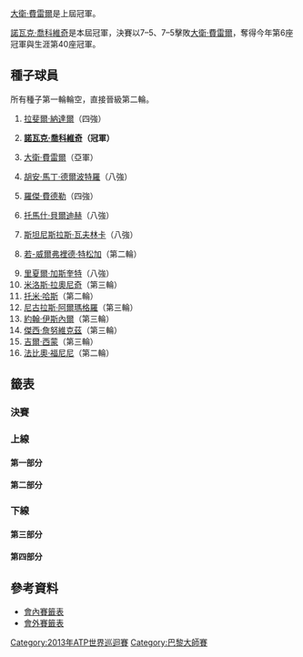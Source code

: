 {{noteTA
|G1=Tennis
|1=zh-hans:圈; zh-hk:圈; zh-tw:輪
|2=zh-hans:半区; zh-hant:半部;
|3=zh-hans:半决赛; zh-hk:準決賽; zh-tw:四強;
|4=zh-hans:四分之一决赛; zh-hk:半準決賽; zh-tw:八強;
}}

{{TennisEvents2|2013|巴黎大師賽|
|champ = {{flagicon|SRB}} [[諾瓦克·喬科維奇|諾瓦克·喬科維奇]]
|runner = {{flagicon|ESP}} [[大衛·費雷爾|大衛·費雷爾]]
|score = 7–5、7–5
}}
{{main|2013年巴黎大師賽}}

[[大衛·費雷爾|大衛·費雷爾]]是上屆冠軍。

[[諾瓦克·喬科維奇|諾瓦克·喬科維奇]]是本屆冠軍，決賽以7–5、7–5擊敗[[大衛·費雷爾|大衛·費雷爾]]，奪得今年第6座冠軍與生涯第40座冠軍。

== 種子球員 ==
所有種子第一輪輪空，直接晉級第二輪。
{{col-begin}}
{{col-2}}
#{{flagicon|ESP}} [[拉斐爾·納達爾|拉斐爾·納達爾]]（四強）
#{{flagicon|SRB}} '''[[諾瓦克·喬科維奇|諾瓦克·喬科維奇]]（冠軍）'''
#{{flagicon|ESP}} [[大衛·費雷爾|大衛·費雷爾]]（亞軍）
#{{flagicon|ARG}} [[胡安·馬丁·德爾波特羅|胡安·馬丁·德爾波特羅]]（八強）
#{{flagicon|SUI}} [[羅傑·費德勒|羅傑·費德勒]]（四強）
#{{flagicon|CZE}} [[托馬什·貝爾迪赫|托馬什·貝爾迪赫]]（八強）
#{{flagicon|SUI}} [[斯坦尼斯拉斯·瓦夫林卡|斯坦尼斯拉斯·瓦夫林卡]]（八強）
#{{flagicon|FRA}} [[若-威爾弗裡德·特松加|若-威爾弗裡德·特松加]]（第二輪）
{{col-2}}
<ol start=9>
<li> {{flagicon|FRA}} [[里夏爾·加斯奎特|里夏爾·加斯奎特]]（八強）
<li> {{flagicon|CAN}} [[米洛斯·拉奧尼奇|米洛斯·拉奧尼奇]]（第三輪）
<li> {{flagicon|GER}} [[托米·哈斯|托米·哈斯]]（第二輪）
<li> {{flagicon|ESP}} [[尼古拉斯·阿爾瑪格羅|尼古拉斯·阿爾瑪格羅]]（第三輪）
<li> {{flagicon|USA}} [[約翰·伊斯內爾|約翰·伊斯內爾]]（第三輪）
<li> {{flagicon|POL}} [[傑西·詹努維克茲|傑西·詹努維克茲]]（第三輪）
<li> {{flagicon|FRA}} [[吉爾·西蒙|吉爾·西蒙]]（第三輪）
<li> {{flagicon|ITA}} [[法比奧·福尼尼|法比奧·福尼尼]]（第二輪）
</ol>
{{col-end}}

==籤表==
{{Draw key}}

===決賽===
{{8TeamBracket-Tennis3
| RD1=八強
| RD2=四強
| RD3=決賽

| team-width=175

| RD1-seed1= 1
| RD1-team1={{flagicon|ESP}} '''[[拉斐爾·納達爾|拉斐爾·納達爾]]'''
| RD1-score1-1='''6
| RD1-score1-2='''6'''
| RD1-score1-3= 
| RD1-seed2=9
| RD1-team2={{flagicon|FRA}} [[里夏爾·加斯奎特|里夏爾·加斯奎特]]
| RD1-score2-1=4
| RD1-score2-2=1
| RD1-score2-3= 

| RD1-seed3=3
| RD1-team3={{flagicon|ESP}} '''[[大衛·費雷爾|大衛·費雷爾]]'''
| RD1-score3-1=4
| RD1-score3-2='''7'''
| RD1-score3-3='''6'''
| RD1-seed4=6
| RD1-team4={{flagicon|CZE}} [[托馬什·貝爾迪赫|托馬什·貝爾迪赫]]
| RD1-score4-1='''6
| RD1-score4-2=5
| RD1-score4-3=3

| RD1-seed5=5
| RD1-team5={{flagicon|SUI}} '''[[羅傑·費德勒|羅傑·費德勒]]
| RD1-score5-1='''6
| RD1-score5-2=4
| RD1-score5-3='''6'''
| RD1-seed6=4
| RD1-team6={{flagicon|ARG}} [[胡安·馬丁·德爾波特羅|胡安·馬丁·德爾波特羅]]
| RD1-score6-1=3
| RD1-score6-2='''6'''
| RD1-score6-3=3

| RD1-seed7=7
| RD1-team7={{flagicon|SUI}} [[斯坦尼斯拉斯·瓦夫林卡|斯坦尼斯拉斯·瓦夫林卡]]
| RD1-score7-1=1
| RD1-score7-2=4
| RD1-score7-3= 
| RD1-seed8=2
| RD1-team8={{flagicon|SRB}} '''[[諾瓦克·喬科維奇|諾瓦克·喬科維奇]]
| RD1-score8-1='''6
| RD1-score8-2='''6
| RD1-score8-3= 

| RD2-seed1=1
| RD2-team1={{flagicon|ESP}} [[拉斐爾·納達爾|拉斐爾·納達爾]]
| RD2-score1-1=3
| RD2-score1-2=5
| RD2-score1-3= 
| RD2-seed2=3
| RD2-team2='''{{flagicon|ESP}} [[大衛·費雷爾|大衛·費雷爾]]
| RD2-score2-1='''6
| RD2-score2-2='''7
| RD2-score2-3= 

| RD2-seed3=5
| RD2-team3={{flagicon|SUI}} [[羅傑·費德勒|羅傑·費德勒]]
| RD2-score3-1='''6
| RD2-score3-2=3
| RD2-score3-3=2
| RD2-seed4=2
| RD2-team4={{flagicon|SRB}} '''[[諾瓦克·喬科維奇|諾瓦克·喬科維奇]]
| RD2-score4-1=4
| RD2-score4-2='''6
| RD2-score4-3='''6

| RD3-seed1=3
| RD3-team1={{flagicon|ESP}} [[大衛·費雷爾|大衛·費雷爾]]
| RD3-score1-1=5
| RD3-score1-2=5
| RD3-score1-3= 
| RD3-seed2=2
| RD3-team2='''{{flagicon|SRB}} [[諾瓦克·喬科維奇|諾瓦克·喬科維奇]]
| RD3-score2-1='''7
| RD3-score2-2='''7
| RD3-score2-3= 
}}

===上線===
====第一部分====
{{16TeamBracket-Compact-Tennis3-Byes
| RD1=第一輪
| RD2=第二輪
| RD3=第三輪
| RD4=八強

| RD1-seed03= 
| RD1-team03={{flagicon|RUS}} [[德米特里·圖爾蘇諾夫|圖爾蘇諾夫]]
| RD1-score03-1=4
| RD1-score03-2=4
| RD1-score03-3=
| RD1-seed04=
| RD1-team04={{flagicon|ESP}} '''[[馬塞爾·格拉諾勒斯|格拉諾勒斯]]
| RD1-score04-1='''6
| RD1-score04-2='''6
| RD1-score04-3=

| RD1-seed05=WC
| RD1-team05={{flagicon|FRA}} [[阿德里安·曼納里諾|曼納里諾]]
| RD1-score05-1=3
| RD1-score05-2='''6
| RD1-score05-3=4
| RD1-seed06=Q
| RD1-team06='''{{flagicon|COL}} [[聖地亞哥·基拉爾多|基拉爾多]]
| RD1-score06-1='''6
| RD1-score06-2=2
| RD1-score06-3='''6


| RD1-seed11=
| RD1-team11={{flagicon|LAT}} [[厄內斯特·古爾比斯|古爾比斯]]
| RD1-score11-1=6<sup>3</sup>
| RD1-score11-2=6<sup>5</sup>
| RD1-score11-3=
| RD1-seed12=
| RD1-team12='''{{flagicon|ESP}} [[費爾南多·貝爾達斯科|貝爾達斯科]]
| RD1-score12-1='''7<sup>7</sup>
| RD1-score12-2='''7<sup>7</sup>
| RD1-score12-3=

| RD1-seed13=
| RD1-team13='''{{flagicon|JPN}} [[錦織圭|錦織]]
| RD1-score13-1='''6
| RD1-score13-2='''6
| RD1-score13-3=
| RD1-seed14=
| RD1-team14={{flagicon|FRA}} [[儒利安·貝內托|貝內托]]
| RD1-score14-1=4
| RD1-score14-2=2
| RD1-score14-3=

| RD2-seed01=1
| RD2-team01='''{{flagicon|ESP}} [[拉斐爾·納達爾|納達爾]]
| RD2-score01-1='''7
| RD2-score01-2='''7
| RD2-score01-3=
| RD2-seed02=
| RD2-team02={{flagicon|ESP}} [[馬塞爾·格拉諾勒斯|格拉諾勒斯]]
| RD2-score02-1=5
| RD2-score02-2=5
| RD2-score02-3=

| RD2-seed03=Q
| RD2-team03={{flagicon|COL}} [[聖地亞哥·基拉爾多|基拉爾多]]
| RD2-score03-1=6<sup>3</sup>
| RD2-score03-2=3
| RD2-score03-3=
| RD2-seed04=14
| RD2-team04='''{{flagicon|POL}} [[傑西·詹努維克茲|詹努維克茲]]
| RD2-score04-1='''7<sup>7</sup>
| RD2-score04-2='''6
| RD2-score04-3=

| RD2-seed05=9
| RD2-team05={{flagicon|FRA}} '''[[里夏爾·加斯奎特|加斯奎特]]
| RD2-score05-1='''7
| RD2-score05-2=6<sup>6</sup>
| RD2-score05-3='''6
| RD2-seed06=
| RD2-team06={{flagicon|ESP}} [[費爾南多·貝爾達斯科|貝爾達斯科]]
| RD2-score06-1=5
| RD2-score06-2='''7<sup>8</sup>
| RD2-score06-3=3

| RD2-seed07=
| RD2-team07='''{{flagicon|JPN}} [[錦織圭|錦織]]
| RD2-score07-1=1
| RD2-score07-2='''7<sup>7</sup>
| RD2-score07-3='''7<sup>9</sup>
| RD2-seed08=8
| RD2-team08={{flagicon|FRA}} [[若-威爾弗裡德·特松加|特松加]]
| RD2-score08-1='''6
| RD2-score08-2=6<sup>4</sup>
| RD2-score08-3=6<sup>7</sup>

| RD3-seed01=1
| RD3-team01='''{{flagicon|ESP}} [[拉斐爾·納達爾|納達爾]]
| RD3-score01-1='''7'''
| RD3-score01-2='''6'''
| RD3-score01-3=
| RD3-seed02=14
| RD3-team02={{flagicon|POL}} [[傑西·詹努維克茲|詹努維克茲]]
| RD3-score02-1=5
| RD3-score02-2=4
| RD3-score02-3=

| RD3-seed03=9
| RD3-team03='''{{flagicon|FRA}} [[里夏爾·加斯奎特|加斯奎特]]
| RD3-score03-1='''6
| RD3-score03-2='''6
| RD3-score03-3=
| RD3-seed04=
| RD3-team04={{flagicon|JPN}} [[錦織圭|錦織]]
| RD3-score04-1=3
| RD3-score04-2=2
| RD3-score04-3=

| RD4-seed01=1
| RD4-team01='''{{flagicon|ESP}} [[拉斐爾·納達爾|納達爾]]
| RD4-score01-1='''6
| RD4-score01-2='''6
| RD4-score01-3=
| RD4-seed02=9
| RD4-team02={{flagicon|FRA}} [[里夏爾·加斯奎特|加斯奎特]]
| RD4-score02-1=4
| RD4-score02-2=1
| RD4-score02-3=
}}

====第二部分====
{{16TeamBracket-Compact-Tennis3-Byes
| RD1=第一輪
| RD2=第二輪
| RD3=第三輪
| RD4=八強

| RD1-seed03= 
| RD1-team03='''{{flagicon|CZE}} [[盧卡斯·拉索爾|拉索爾]]
| RD1-score03-1='''6
| RD1-score03-2='''6
| RD1-score03-3=
| RD1-seed04=
| RD1-team04={{flagicon|FRA}} [[熱雷米·夏爾迪|夏爾迪]]
| RD1-score04-1=3
| RD1-score04-2=4
| RD1-score04-3=

| RD1-seed05=WC
| RD1-team05={{flagicon|FRA}} '''[[尼古拉·馬俞|馬俞]]
| RD1-score05-1='''7<sup>8</sup>
| RD1-score05-2='''6
| RD1-score05-3=
| RD1-seed06=
| RD1-team06={{flagicon|UKR}} [[亞歷山大·多爾戈波洛夫|多爾戈波洛夫]]
| RD1-score06-1=6<sup>6</sup>
| RD1-score06-2=1
| RD1-score06-3=

| RD1-seed11=
| RD1-team11={{flagicon|UZB}} [[丹尼斯·伊斯托明|伊斯托明]]
| RD1-score11-1=6<sup>8</sup>
| RD1-score11-2=3
| RD1-score11-3=
| RD1-seed12=Q
| RD1-team12='''{{flagicon|NED}} [[羅賓·哈塞|哈塞]]
| RD1-score12-1='''7<sup>10</sup>
| RD1-score12-2='''6
| RD1-score12-3=

| RD1-seed13=LL
| RD1-team13={{flagicon|ESP}} '''[[巴勃羅·安杜哈爾|安杜哈爾]]
| RD1-score13-1='''6
| RD1-score13-2=2
| RD1-score13-3='''6
| RD1-seed14=
| RD1-team14={{flagicon|CAN}} [[華塞克·波斯比希爾|波斯比希爾]]
| RD1-score14-1=4
| RD1-score14-2='''6
| RD1-score14-3=4

| RD2-seed01=3
| RD2-team01='''{{flagicon|ESP}} [[大衛·費雷爾|費雷爾]]
| RD2-score01-1='''6
| RD2-score01-2=2
| RD2-score01-3='''6
| RD2-seed02=
| RD2-team02={{flagicon|CZE}} [[盧卡斯·拉索爾|拉索爾]]
| RD2-score02-1=0
| RD2-score02-2='''6
| RD2-score02-3=3

| RD2-seed03=WC
| RD2-team03={{flagicon|FRA}} [[尼古拉·馬俞|馬俞]]
| RD2-score03-1=4
| RD2-score03-2='''7<sup>7</sup>
| RD2-score03-3=6<sup>3</sup>
| RD2-seed04=15
| RD2-team04='''{{flagicon|FRA}} [[吉爾·西蒙|西蒙]]
| RD2-score04-1='''6
| RD2-score04-2=6<sup>5</sup>
| RD2-score04-3='''7<sup>7</sup>

| RD2-seed05=10
| RD2-team05='''{{flagicon|CAN}} [[米洛斯·拉奧尼奇|拉奧尼奇]]
| RD2-score05-1='''6
| RD2-score05-2='''6
| RD2-score05-3=
| RD2-seed06=Q
| RD2-team06={{flagicon|NED}} [[羅賓·哈塞|哈塞]]
| RD2-score06-1=3
| RD2-score06-2=4
| RD2-score06-3=

| RD2-seed07=LL
| RD2-team07={{flagicon|ESP}} [[巴勃羅·安杜哈爾|安杜哈爾]]
| RD2-score07-1=2
| RD2-score07-2=5
| RD2-score07-3=
| RD2-seed08=6
| RD2-team08='''{{flagicon|CZE}} [[托馬什·貝爾迪赫|貝爾迪赫]]
| RD2-score08-1='''6
| RD2-score08-2='''7
| RD2-score08-3=

| RD3-seed01=3
| RD3-team01='''{{flagicon|ESP}} [[大衛·費雷爾|費雷爾]]
| RD3-score01-1='''6
| RD3-score01-2='''6
| RD3-score01-3=
| RD3-seed02=15
| RD3-team02={{flagicon|FRA}} [[吉爾·西蒙|西蒙]]
| RD3-score02-1=2
| RD3-score02-2=3
| RD3-score02-3=

| RD3-seed03=10
| RD3-team03={{flagicon|CAN}} [[米洛斯·拉奧尼奇|拉奧尼奇]]
| RD3-score03-1=6<sup>13</sup>
| RD3-score03-2=4
| RD3-score03-3=
| RD3-seed04=6
| RD3-team04='''{{flagicon|CZE}} [[托馬什·貝爾迪赫|貝爾迪赫]]
| RD3-score04-1='''7<sup>15</sup>
| RD3-score04-2='''6
| RD3-score04-3=

| RD4-seed01=3
| RD4-team01='''{{flagicon|ESP}} [[大衛·費雷爾|費雷爾]]
| RD4-score01-1=4
| RD4-score01-2='''7
| RD4-score01-3='''6
| RD4-seed02=6
| RD4-team02={{flagicon|CZE}} [[托馬什·貝爾迪赫|貝爾迪赫]]
| RD4-score02-1='''6
| RD4-score02-2=5
| RD4-score02-3=3
}}

===下線===
====第三部分====
{{16TeamBracket-Compact-Tennis3-Byes
| RD1=第一輪
| RD2=第二輪
| RD3=第三輪
| RD4=八強

| RD1-seed03= 
| RD1-team03='''{{flagicon|RSA}} [[凱文·安德森_(網球運動員)|安德森]]
| RD1-score03-1=4
| RD1-score03-2='''7<sup>7</sup>
| RD1-score03-3=2
| RD1-seed04=
| RD1-team04={{flagicon|RUS}} [[米哈伊爾·尤日尼|尤日尼]]
| RD1-score04-1='''6
| RD1-score04-2=6<sup>0</sup>
| RD1-score04-3=1<sup>r</sup>

| RD1-seed05= 
| RD1-team05={{flagicon|ITA}} [[安德烈亞斯·塞皮|塞皮]]
| RD1-score05-1=3
| RD1-score05-2='''6
| RD1-score05-3=4
| RD1-seed06=
| RD1-team06={{flagicon|GER}} '''[[菲利普·科爾施賴伯|科爾施賴伯]]
| RD1-score06-1='''6
| RD1-score06-2=3
| RD1-score06-3='''6


| RD1-seed11=WC
| RD1-team11={{flagicon|FRA}} [[米卡埃爾·洛德拉|洛德拉]]
| RD1-score11-1='''7<sup>7</sup>
| RD1-score11-2=3
| RD1-score11-3=3
| RD1-seed12=
| RD1-team12='''{{flagicon|BUL}} [[格里戈爾·季米特洛夫|季米特洛夫]]
| RD1-score12-1=6<sup>5</sup>
| RD1-score12-2='''6
| RD1-score12-3='''6

| RD1-seed13=Q
| RD1-team13={{flagicon|NED}} [[伊格爾·西里寧|西里寧]]
| RD1-score13-1='''7
| RD1-score13-2=1
| RD1-score13-3=4
| RD1-seed14=
| RD1-team14={{flagicon|CRO}} '''[[馬林·契利奇|契利奇]]
| RD1-score14-1=5
| RD1-score14-2='''6
| RD1-score14-3='''6

| RD2-seed01=5
| RD2-team01='''{{flagicon|SUI}} [[羅傑·費德勒|費德勒]]
| RD2-score01-1='''6
| RD2-score01-2='''6
| RD2-score01-3=
| RD2-seed02=
| RD2-team02={{flagicon|RSA}} [[凱文·安德森_(網球運動員)|安德森]]
| RD2-score02-1=4
| RD2-score02-2=4
| RD2-score02-3=

| RD2-seed03= 
| RD2-team03='''{{flagicon|GER}} [[菲利普·科爾施賴伯|科爾施賴伯]]
| RD2-score03-1='''6
| RD2-score03-2='''6
| RD2-score03-3=
| RD2-seed04=11
| RD2-team04={{flagicon|GER}} [[托米·哈斯|哈斯]]
| RD2-score04-1=2
| RD2-score04-2=2
| RD2-score04-3=

| RD2-seed05=16
| RD2-team05={{flagicon|ITA}} [[法比奧·福尼尼|福尼尼]]
| RD2-score05-1=3
| RD2-score05-2='''7
| RD2-score05-3=2
| RD2-seed06=
| RD2-team06='''{{flagicon|BUL}} [[格里戈爾·季米特洛夫|季米特洛夫]]
| RD2-score06-1='''6
| RD2-score06-2=5
| RD2-score06-3='''6

| RD2-seed07= 
| RD2-team07={{flagicon|CRO}} [[馬林·契利奇|契利奇]]
| RD2-score07-1=4
| RD2-score07-2=6<sup>3</sup>
| RD2-score07-3=
| RD2-seed08=4
| RD2-team08='''{{flagicon|ARG}} [[胡安·馬丁·德爾波特羅|德爾波特羅]]
| RD2-score08-1='''6
| RD2-score08-2='''7<sup>7</sup>
| RD2-score08-3=

| RD3-seed01=5
| RD3-team01='''{{flagicon|SUI}} [[羅傑·費德勒|費德勒]]
| RD3-score01-1='''6
| RD3-score01-2='''6
| RD3-score01-3=
| RD3-seed02=
| RD3-team02={{flagicon|GER}} [[菲利普·科爾施賴伯|科爾施賴伯]]
| RD3-score02-1=3
| RD3-score02-2=4
| RD3-score02-3=

| RD3-seed03= 
| RD3-team03={{flagicon|BUL}} [[格里戈爾·季米特洛夫|季米特洛夫]]
| RD3-score03-1='''6
| RD3-score03-2=3
| RD3-score03-3=4
| RD3-seed04=4
| RD3-team04='''{{flagicon|ARG}} [[胡安·馬丁·德爾波特羅|德爾波特羅]]
| RD3-score04-1=3
| RD3-score04-2='''6
| RD3-score04-3='''6

| RD4-seed01=5
| RD4-team01={{flagicon|SUI}} '''[[羅傑·費德勒|費德勒]]
| RD4-score01-1='''6
| RD4-score01-2=4
| RD4-score01-3='''6
| RD4-seed02=4
| RD4-team02={{flagicon|ARG}} [[胡安·馬丁·德爾波特羅|德爾波特羅]]
| RD4-score02-1=3
| RD4-score02-2='''6
| RD4-score02-3=3
}}

====第四部分====
{{16TeamBracket-Compact-Tennis3-Byes
| RD1=第一輪
| RD2=第二輪
| RD3=第三輪
| RD4=八強

| RD1-seed03= 
| RD1-team03='''{{flagicon|ESP}} [[費利西亞諾·洛佩斯|洛佩斯]]
| RD1-score03-1='''6
| RD1-score03-2=6<sup>4</sup>
| RD1-score03-3='''7<sup>7</sup>
| RD1-seed04=Q
| RD1-team04={{flagicon|AUS}} [[伯納德·托米奇|托米奇]]
| RD1-score04-1=4
| RD1-score04-2='''7<sup>7</sup>
| RD1-score04-3=6<sup>1</sup>

| RD1-seed05=SE
| RD1-team05={{nowrap|{{flagicon|FRA}} [[愛德華·羅傑-瓦塞林|羅傑-瓦塞林]]}}
| RD1-score05-1=6<sup>6</sup>
| RD1-score05-2=4
| RD1-score05-3=
| RD1-seed06=
| RD1-team06='''{{flagicon|CRO}} [[伊萬·多迪格|多迪格]]
| RD1-score06-1='''7<sup>8</sup>
| RD1-score06-2='''6
| RD1-score06-3=


| RD1-seed11=Q
| RD1-team11='''{{flagicon|POL}} [[米哈烏·柏茲西茲尼|柏茲西茲尼]]
| RD1-score11-1='''6
| RD1-score11-2='''7<sup>8</sup>
| RD1-score11-3=
| RD1-seed12=
| RD1-team12={{flagicon|FIN}} [[亞爾科·涅米寧|涅米寧]]
| RD1-score12-1=3
| RD1-score12-2=6<sup>6</sup>
| RD1-score12-3=

| RD1-seed13=Q
| RD1-team13='''{{flagicon|FRA}} [[皮埃爾-雨果·赫伯特|赫伯特]]
| RD1-score13-1='''6
| RD1-score13-2='''6
| RD1-score13-3=
| RD1-seed14=
| RD1-team14={{flagicon|FRA}} [[伯諾瓦·帕爾雷|帕爾雷]]
| RD1-score14-1=2
| RD1-score14-2=2
| RD1-score14-3=

| RD2-seed01=7
| RD2-team01='''{{flagicon|SUI}} [[斯坦尼斯拉斯·瓦夫林卡|瓦夫林卡]]
| RD2-score01-1='''6
| RD2-score01-2=3
| RD2-score01-3='''6
| RD2-seed02= 
| RD2-team02={{flagicon|ESP}} [[費利西亞諾·洛佩斯|洛佩斯]]
| RD2-score02-1=3
| RD2-score02-2='''6
| RD2-score02-3=3

| RD2-seed03= 
| RD2-team03={{flagicon|CRO}} [[伊萬·多迪格|多迪格]]
| RD2-score03-1=4
| RD2-score03-2=3
| RD2-score03-3=
| RD2-seed04=12
| RD2-team04='''{{flagicon|ESP}} [[尼古拉斯·阿爾瑪格羅|阿爾瑪格羅]]
| RD2-score04-1='''6
| RD2-score04-2='''6
| RD2-score04-3=

| RD2-seed05=13
| RD2-team05={{flagicon|USA}} '''[[約翰·伊斯內爾|伊斯內爾]]
| RD2-score05-1='''7<sup>7</sup>
| RD2-score05-2=4
| RD2-score05-3='''6
| RD2-seed06=Q
| RD2-team06={{flagicon|POL}} [[米哈烏·柏茲西茲尼|柏茲西茲尼]]
| RD2-score06-1=6<sup>3</sup>
| RD2-score06-2='''6
| RD2-score06-3=3

| RD2-seed07=Q
| RD2-team07={{flagicon|FRA}} [[皮埃爾-雨果·赫伯特|赫伯特]]
| RD2-score07-1=6<sup>3</sup>
| RD2-score07-2=3
| RD2-score07-3=
| RD2-seed08=2
| RD2-team08='''{{flagicon|SRB}} [[諾瓦克·喬科維奇|喬科維奇]]
| RD2-score08-1='''7<sup>7</sup>
| RD2-score08-2='''6
| RD2-score08-3=

| RD3-seed01=7
| RD3-team01='''{{flagicon|SUI}} [[斯坦尼斯拉斯·瓦夫林卡|瓦夫林卡]]
| RD3-score01-1='''6
| RD3-score01-2='''6
| RD3-score01-3=
| RD3-seed02=12
| RD3-team02={{flagicon|ESP}} [[尼古拉斯·阿爾瑪格羅|阿爾瑪格羅]]
| RD3-score02-1=3
| RD3-score02-2=2
| RD3-score02-3=

| RD3-seed03=13
| RD3-team03={{flagicon|USA}} [[約翰·伊斯內爾|伊斯內爾]]
| RD3-score03-1='''7<sup>7</sup>
| RD3-score03-2=1
| RD3-score03-3=2
| RD3-seed04=2
| RD3-team04={{flagicon|SRB}} '''[[諾瓦克·喬科維奇|喬科維奇]]
| RD3-score04-1=6<sup>5</sup>
| RD3-score04-2='''6
| RD3-score04-3='''6

| RD4-seed01=7
| RD4-team01={{flagicon|SUI}} [[斯坦尼斯拉斯·瓦夫林卡|瓦夫林卡]]
| RD4-score01-1=1
| RD4-score01-2=4
| RD4-score01-3=
| RD4-seed02=2
| RD4-team02={{flagicon|SRB}} '''[[諾瓦克·喬科維奇|喬科維奇]]
| RD4-score02-1='''6
| RD4-score02-2='''6
| RD4-score02-3=
}}

==參考資料==

* [http://www.atpworldtour.com/posting/2013/352/mds.pdf 會內賽籤表]{{Wayback|url=http://www.atpworldtour.com/posting/2013/352/mds.pdf |date=20150924172019 }}
* [https://web.archive.org/web/20131101122040/http://www.atpworldtour.com/posting/2013/352/qs.pdf 會外賽籤表]

{{DEFAULTSORT:2013 Bnp Paribas Masters - Singles}}
[[Category:2013年ATP世界巡迴賽|Category:2013年ATP世界巡迴賽]]
[[Category:巴黎大師賽|Category:巴黎大師賽]]